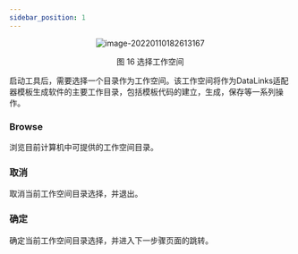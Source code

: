 ```yaml
---
sidebar_position: 1
---
```


<center>

![image-20220110182613167](/img/tutorial/image-20220110182613167.png)

</center>

<center>

图 16 选择工作空间

</center>

启动工具后，需要选择一个目录作为工作空间。该工作空间将作为DataLinks适配器模板生成软件的主要工作目录，包括模板代码的建立，生成，保存等一系列操作。

### Browse

浏览目前计算机中可提供的工作空间目录。

### 取消

取消当前工作空间目录选择，并退出。

### 确定

确定当前工作空间目录选择，并进入下一步骤页面的跳转。